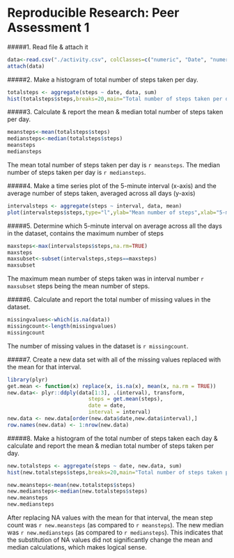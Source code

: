 Reproducible Research: Peer Assessment 1
========================================================

#####1. Read file & attach it

```r
data<-read.csv("./activity.csv", colClasses=c("numeric", "Date", "numeric"))
attach(data)
```

#####2. Make a histogram of total number of steps taken per day.

```r
totalsteps <- aggregate(steps ~ date, data, sum)
hist(totalsteps$steps,breaks=20,main="Total number of steps taken per day",xlab="Number of steps")
```

#####3. Calculate & report the mean & median total number of steps taken per day.

```r
meansteps<-mean(totalsteps$steps)
mediansteps<-median(totalsteps$steps)
meansteps
mediansteps
```
The mean total number of steps taken per day is `r meansteps`. The median number of steps taken per day is `r mediansteps`.

#####4. Make a time series plot of the 5-minute interval (x-axis) and the average number of steps taken, averaged across all days (y-axis)

```r
intervalsteps <- aggregate(steps ~ interval, data, mean)
plot(intervalsteps$steps,type="l",ylab="Mean number of steps",xlab="5-minute interval",main="Mean steps taken in 5-minute intervals")
```

#####5. Determine which 5-minute interval on average across all the days in the dataset, contains the maximum number of steps

```r
maxsteps<-max(intervalsteps$steps,na.rm=TRUE)
maxsteps
maxsubset<-subset(intervalsteps,steps==maxsteps)
maxsubset
```
The maximum mean number of steps taken was in interval number `r maxsubset` steps being the mean number of steps.

#####6. Calculate and report the total number of missing values in the dataset.

```r
missingvalues<-which(is.na(data))
missingcount<-length(missingvalues)
missingcount
```
The number of missing values in the dataset is `r missingcount`.

#####7. Create a new data set with all of the missing values replaced with the mean for that interval.

```r
library(plyr)
get.mean <- function(x) replace(x, is.na(x), mean(x, na.rm = TRUE))
new.data<- plyr::ddply(data[1:3], .(interval), transform,
                          steps = get.mean(steps),
                          date = date,
                          interval = interval)
new.data <- new.data[order(new.data$date,new.data$interval),]
row.names(new.data) <- 1:nrow(new.data)
```


#####8. Make a histogram of the total number of steps taken each day & calculate and report the mean & median total number of steps taken per day.

```r
new.totalsteps <- aggregate(steps ~ date, new.data, sum)
hist(new.totalsteps$steps,breaks=20,main="Total number of steps taken per day",xlab="Number of steps")

new.meansteps<-mean(new.totalsteps$steps)
new.mediansteps<-median(new.totalsteps$steps)
new.meansteps
new.mediansteps
```

After replacing NA values with the mean for that interval, the mean step count was `r new.meansteps` (as compared to `r meansteps`). The new median was `r new.mediansteps` (as compared to `r mediansteps`). This indicates that the substitution of NA values did not significantly change the mean and median calculations, which makes logical sense.
